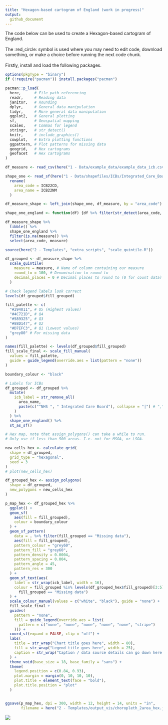 ```yaml
---
title: "Hexagon-based cartogram of England (work in progress)"
output:
  github_document
---
```

The code below can be used to create a Hexagon-based cartogram of England.
\
\
The :red_circle: symbol is used where you may need to edit code, download something, or make a choice before running the next code chunk.
\
\
Firstly, install and load the following packages.
```r
options(pkgType = "binary")
if (!require("pacman")) install.packages("pacman")

pacman::p_load(
  here,      # File path referencing
  readr,     # Reading data
  janitor,   # Rounding
  dplyr,     # General data manipulation
  tidyr,     # More general data manipulation
  ggplot2,   # General plotting
  sf,        # Geospatial mapping
  scales,    # Commas for legend
  stringr,   # str_detect()
  knitr,     # include_graphics()
  cowplot,   # Extra plotting functions
  ggpattern, # Plot patterns for missing data
  geogrid,   # Hex cartograms
  geofacet   # Hex cartograms
)

df_measure <- read_csv(here("1 - Data/example_data/example_data_icb.csv"))

shape_one <- read_sf(here("1 - Data/shapefiles/ICBs/Integrated_Care_Boards_(July_2022)_EN_BFC.shp")) %>% 
  rename(
    area_code = ICB22CD,
    area_name = ICB22NM
  )

df_measure_shape <- left_join(shape_one, df_measure, by = "area_code")

shape_one_england <- function(df) {df %>% filter(str_detect(area_code, "^E"))}

df_measure_shape %>% 
  tibble() %>% 
  shape_one_england %>% 
  filter(is.na(measure)) %>% 
  select(area_code, measure)

source(here("2 - Templates", "extra_scripts", "scale_quintile.R"))

df_grouped <- df_measure_shape %>% 
  scale_quintile(
    measure = measure, # Name of column containing our measure
    round_to = 100, # Denomination to round to
    decimal_places = 0 # Decimal places to round to (0 for count data)
  )

# Check legend labels look correct
levels(df_grouped$fill_grouped)

fill_palette <- c(
  "#294011", # Q5 (Highest values)
  "#4C721D", # Q4
  "#589325", # Q3
  "#88D147", # Q2
  "#D7EFC3", # Q1 (Lowest values)
  "grey80" # For missing data
)

names(fill_palette) <- levels(df_grouped$fill_grouped)
fill_scale_final <- scale_fill_manual(
  values = fill_palette,
  guide = guide_legend(override.aes = list(pattern = "none"))
)

boundary_colour <- "black"

# Labels for ICBs
df_grouped <- df_grouped %>%
  mutate(
    icb_label = str_remove_all(
      area_name,
      paste(c("^NHS ", " Integrated Care Board"), collapse = "|") # ",", "the", "and"
    )
  ) %>% 
  shape_one_england() %>% 
  st_as_sf()

# Hex map, note that assign_polygons() can take a while to run.
# Only use if less than 500 areas. I.e. not for MSOA, or LSOA.

new_cells_hex <- calculate_grid(
  shape = df_grouped,
  grid_type = "hexagonal", 
  seed = 3
)
# plot(new_cells_hex)

df_grouped_hex <- assign_polygons(
  shape = df_grouped,
  new_polygons = new_cells_hex
)

p_map_hex <- df_grouped_hex %>%
  ggplot() +
  geom_sf(
    aes(fill = fill_grouped),
    colour = boundary_colour
  ) +
  geom_sf_pattern(
    data = . %>% filter(fill_grouped == "Missing data"),
    aes(fill = fill_grouped),
    pattern_colour = "grey60",
    pattern_fill = "grey60",
    pattern_density = 0.0004,
    pattern_spacing = 0.004,
    pattern_angle = 45,
    pattern_res = 300
  ) +
  geom_sf_text(aes(
    label = str_wrap(icb_label, width = 16),
    colour = fill_grouped %in% levels(df_grouped_hex$fill_grouped)[3:5] | 
      fill_grouped == "Missing data")
  ) + 
  scale_colour_manual(values = c("white", "black"), guide = "none") + 
  fill_scale_final +
  guides(
    pattern = "none",
    fill = guide_legend(override.aes = list(
      pattern = c("none", "none", "none", "none", "none", "stripe")
    ))) + 
  coord_sf(expand = FALSE, clip = "off") +
  labs(
    title = str_wrap("Chart title goes here", width = 80),
    fill = str_wrap("Legend title goes here", width = 25),
    caption = str_wrap("Caption / data source details can go down here.", width = 80)
  ) + 
  theme_void(base_size = 18, base_family = "sans") +
  theme(
    legend.position = c(0.84, 0.93),
    plot.margin = margin(0, 10, 10, 10),
    plot.title = element_text(face = "bold"),
    plot.title.position = "plot"
  )


ggsave(p_map_hex, dpi = 300, width = 12, height = 14, units = "in",
       filename = here("2 - Templates/output_vis/choropleth_2area_hex.jpeg"))

```

![](output_vis/choropleth_2area_hex.jpeg)